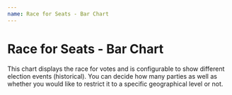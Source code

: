 ```yaml
---
name: Race for Seats - Bar Chart
---
```



# Race for Seats - Bar Chart

This chart displays the race for votes and is configurable to show different election events (historical). You can decide how many parties as well as whether you would like to restrict it to a specific geographical level or not.

<Playground>
    <BarChart/>
    <BarChartEmbed />
</Playground>
